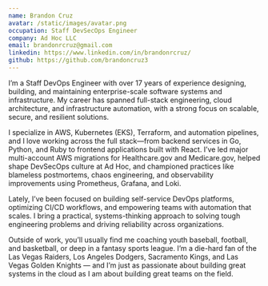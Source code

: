 ```yaml
---
name: Brandon Cruz
avatar: /static/images/avatar.png
occupation: Staff DevSecOps Engineer
company: Ad Hoc LLC
email: brandonrcruz@gmail.com
linkedin: https://www.linkedin.com/in/brandonrcruz/
github: https://github.com/brandoncruz3
---
```


I’m a Staff DevOps Engineer with over 17 years of experience designing, building, and maintaining enterprise-scale software systems and infrastructure. My career has spanned full-stack engineering, cloud architecture, and infrastructure automation, with a strong focus on scalable, secure, and resilient solutions.

I specialize in AWS, Kubernetes (EKS), Terraform, and automation pipelines, and I love working across the full stack—from backend services in Go, Python, and Ruby to frontend applications built with React. I’ve led major multi-account AWS migrations for Healthcare.gov and Medicare.gov, helped shape DevSecOps culture at Ad Hoc, and championed practices like blameless postmortems, chaos engineering, and observability improvements using Prometheus, Grafana, and Loki.

Lately, I’ve been focused on building self-service DevOps platforms, optimizing CI/CD workflows, and empowering teams with automation that scales. I bring a practical, systems-thinking approach to solving tough engineering problems and driving reliability across organizations.

Outside of work, you’ll usually find me coaching youth baseball, football, and basketball, or deep in a fantasy sports league. I’m a die-hard fan of the Las Vegas Raiders, Los Angeles Dodgers, Sacramento Kings, and Las Vegas Golden Knights — and I’m just as passionate about building great systems in the cloud as I am about building great teams on the field.